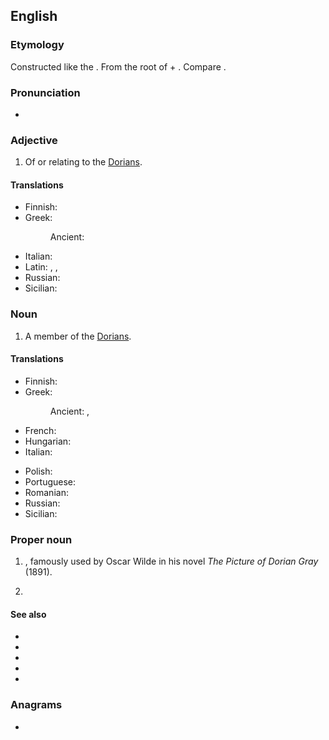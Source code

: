 {{also|dorian}}
==English==
{{wikipedia}}

===Etymology===
Constructed like the {{der|en|fr|Doriens}}. From the {{der|en|la|-}} root of {{m|la|Dōres}} + {{m|en|-ian}}. Compare {{cog|grc|Δωριεύς||of [[Doris]]}}.

===Pronunciation===
* {{IPA|en|/ˈdɔːɹiən/}}

===Adjective===
{{en-adj}}

# Of or relating to the [[Dorians]].

====Translations====
{{trans-top|of or relating to the Dorians}}
* Finnish: {{t-needed|fi}}
* Greek:
*: Ancient: {{t|grc|Δωρικός|m}}
{{trans-mid}}
* Italian: {{t+|it|dorico|m}}
* Latin: {{t|la|Dōrius|m}}, {{t|la|Dōricus|m}}, {{t|la|Dōriēnsis|m|f}}
* Russian: {{t-needed|ru}}
* Sicilian: {{t|scn|dùricu|m}}
{{trans-bottom}}

===Noun===
{{en-noun}}

# A member of the [[Dorians]].

====Translations====
{{trans-top|a member of the Dorians}}
* Finnish: {{t+|fi|doorilainen}}
* Greek:
*: Ancient: {{t|grc|Δωριεύς|m}}, {{t|grc|Δωριεῖς|m-p}}
* French: {{t+|fr|Dorien|m}}
* Hungarian: {{t+|hu|dór}}
* Italian: {{t+|it|Dori|m-p}}
{{trans-mid}}
* Polish: {{t+|pl|Dor|m}}
* Portuguese: {{t|pt|dório|m}}
* Romanian: {{t-needed|ro}}
* Russian: {{t-needed|ru}}
* Sicilian: {{t|scn|Duri|m-p}}
{{trans-bottom}}

===Proper noun===
{{en-proper noun}}

# {{given name|en|male|from=Ancient Greek}}, famously used by Oscar Wilde in his novel ''The Picture of Dorian Gray'' (1891).
# {{given name|en|female}}

====See also====
* {{l|en|Doric}}
* {{l|en|Dorian mode}}
* {{l|en|Hellenic}}
* {{l|en|hypodorian}}
* {{l|en|Pelasgian}}

===Anagrams===
* {{anagrams|en|a=adinor|Ardoin|NORAID|Orinda|Rodina|donair|draino|inroad|ordain|radion|ranoid}}